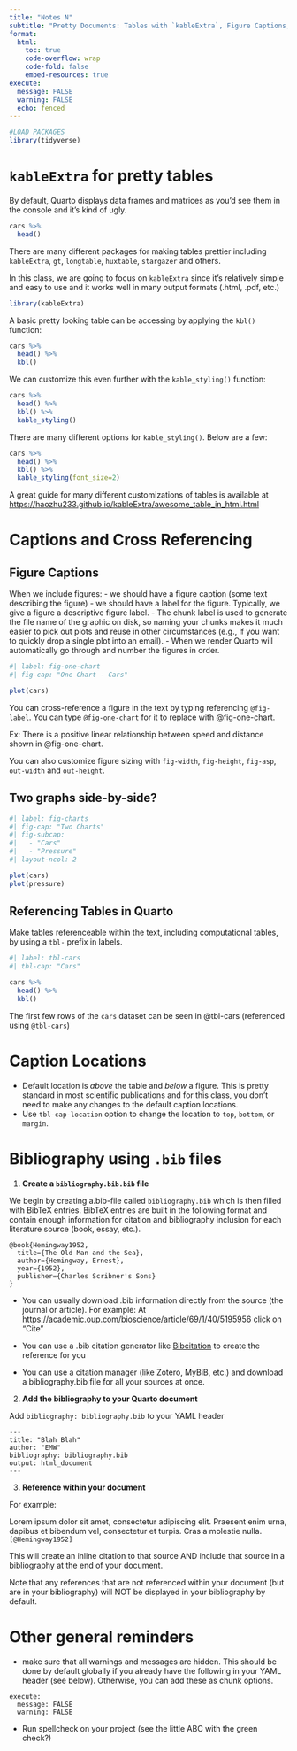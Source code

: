 ```yaml
---
title: "Notes N"
subtitle: "Pretty Documents: Tables with `kableExtra`, Figure Captions, Cross-referencing, and Bibliographies"
format:
  html:
    toc: true
    code-overflow: wrap
    code-fold: false
    embed-resources: true
execute: 
  message: FALSE
  warning: FALSE
  echo: fenced
---
```


```r
#LOAD PACKAGES
library(tidyverse)
```

# `kableExtra` for pretty tables

By default, Quarto displays data frames and matrices as you’d see them in the console and it's kind of ugly.  

```r
cars %>% 
  head()
```

There are many different packages for making tables prettier including `kableExtra`, `gt`, `longtable`, `huxtable`, `stargazer` and others. 

In this class, we are going to focus on `kableExtra` since it's relatively simple and easy to use and it works well in many output formats (.html, .pdf, etc.)

```r
library(kableExtra)
```

A basic pretty looking table can be accessing by applying the `kbl()` function:

```r
cars %>% 
  head() %>% 
  kbl()
```
We can customize this even further with the `kable_styling()` function: 

```r
cars %>% 
  head() %>% 
  kbl() %>% 
  kable_styling()
```

There are many different options for `kable_styling()`. Below are a few:  

```r
cars %>% 
  head() %>% 
  kbl() %>% 
  kable_styling(font_size=2)
```

A great guide for many different customizations of tables is available at [https://haozhu233.github.io/kableExtra/awesome_table_in_html.html](https://haozhu233.github.io/kableExtra/awesome_table_in_html.html)

# Captions and Cross Referencing

## Figure Captions

When we include figures: 
- we should have a figure caption (some text describing the figure)
- we should have a label for the figure. Typically, we give a figure a descriptive figure label.
    -  The chunk label is used to generate the file name of the graphic on disk, so naming your chunks makes it much easier to pick out plots and reuse in other circumstances (e.g., if you want to quickly drop a single plot into an email).
    - When we render Quarto will automatically go through and number the figures in order. 

```r
#| label: fig-one-chart
#| fig-cap: "One Chart - Cars"

plot(cars)
```

You can cross-reference a figure in the text by typing referencing `@fig-label`. You can type `@fig-one-chart` for it to replace with @fig-one-chart. 

Ex: There is a positive linear relationship between speed and distance shown in @fig-one-chart. 

You can also customize figure sizing with `fig-width`, `fig-height`, `fig-asp`, `out-width` and `out-height`. 

## Two graphs side-by-side?

```r
#| label: fig-charts
#| fig-cap: "Two Charts"
#| fig-subcap: 
#|   - "Cars"
#|   - "Pressure"
#| layout-ncol: 2

plot(cars)
plot(pressure)
```


## Referencing Tables in Quarto 

Make tables referenceable within the text, including computational tables, by using a `tbl-` prefix in labels.

```r
#| label: tbl-cars
#| tbl-cap: "Cars"

cars %>% 
  head() %>% 
  kbl()
```
The first few rows of the `cars` dataset can be seen in @tbl-cars (referenced using `@tbl-cars`)

# Caption Locations

- Default location is *above* the table and *below* a figure. This is pretty standard in most scientific publications and for this class, you don't need to make any changes to the default caption locations. 
- Use `tbl-cap-location` option to change the location to `top`, `bottom`, or `margin`.

# Bibliography using `.bib` files

1. **Create a `bibliography.bib.bib` file**

We begin by creating a.bib-file called `bibliography.bib` which is then filled with BibTeX entries. BibTeX entries are built in the following format and contain enough information for citation and bibliography inclusion for each literature source (book, essay, etc.).

```
@book{Hemingway1952,
  title={The Old Man and the Sea},
  author={Hemingway, Ernest},
  year={1952},
  publisher={Charles Scribner's Sons}
}
```

- You can usually download .bib information directly from the source (the journal or article). For example: At [https://academic.oup.com/bioscience/article/69/1/40/5195956](https://academic.oup.com/bioscience/article/69/1/40/5195956) click on "Cite"

- You can use a .bib citation generator like [Bibcitation](https://www.bibcitation.com/) to create the reference for you

- You can use a citation manager (like Zotero, MyBiB, etc.) and download a bibliography.bib file for all your sources at once. 

2. **Add the bibliography to your Quarto document** 

Add `bibliography: bibliography.bib` to your YAML header

```
---
title: "Blah Blah"
author: "EMW"
bibliography: bibliography.bib
output: html_document
---
```
 

3. **Reference within your document**

For example: 

Lorem ipsum dolor sit amet, consectetur adipiscing elit.
Praesent enim urna, dapibus et bibendum vel, consectetur et turpis.
Cras a molestie nulla. `[@Hemingway1952]` 

This will create an inline citation to that source AND include that source in a bibliography at the end of your document. 

Note that any references that are not referenced within your document (but are in your bibliography) will NOT be displayed in your bibliography by default. 

# Other general reminders

- make sure that all warnings and messages are hidden. This should be done by default globally if you already have the following in your YAML header (see below). Otherwise, you can add these as chunk options. 

```
execute: 
  message: FALSE
  warning: FALSE
```


- Run spellcheck on your project (see the little ABC with the green check?)













